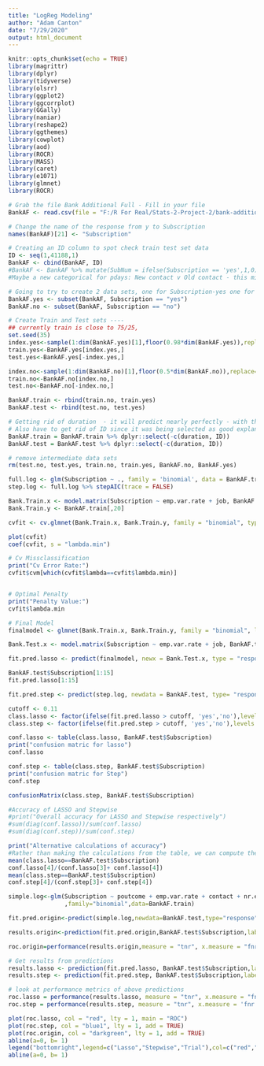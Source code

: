 ```yaml
---
title: "LogReg Modeling"
author: "Adam Canton"
date: "7/29/2020"
output: html_document
---
```


```r
knitr::opts_chunk$set(echo = TRUE)
library(magrittr)
library(dplyr)
library(tidyverse)
library(olsrr)
library(ggplot2)
library(ggcorrplot)
library(GGally)
library(naniar)
library(reshape2)
library(ggthemes)
library(cowplot)
library(aod)
library(ROCR)
library(MASS)
library(caret)
library(e1071)
library(glmnet)
library(ROCR)
```


```r
# Grab the file Bank Additional Full - Fill in your file
BankAF <- read.csv(file = "F:/R For Real/Stats-2-Project-2/bank-additional-full.csv", sep = ";", header = TRUE)

# Change the name of the response from y to Subscription
names(BankAF)[21] <- "Subscription"

# Creating an ID column to spot check train test set data
ID <- seq(1,41188,1)
BankAF <- cbind(BankAF, ID)
#BankAF <- BankAF %>% mutate(SubNum = ifelse(Subscription == 'yes',1,0))
#Maybe a new categorical for pdays: New contact v Old contact - this might be captured in previous

# Going to try to create 2 data sets, one for Subscription-yes one for Subscription-no, Sample each one proportionally then recombine into train and test sets
BankAF.yes <- subset(BankAF, Subscription == "yes")
BankAF.no <- subset(BankAF, Subscription == "no")

```

```r
# Create Train and Test sets ----
## currently train is close to 75/25,
set.seed(35)
index.yes<-sample(1:dim(BankAF.yes)[1],floor(0.98*dim(BankAF.yes)),replace=F)
train.yes<-BankAF.yes[index.yes,]
test.yes<-BankAF.yes[-index.yes,]

index.no<-sample(1:dim(BankAF.no)[1],floor(0.5*dim(BankAF.no)),replace=F)
train.no<-BankAF.no[index.no,]
test.no<-BankAF.no[-index.no,]

BankAF.train <- rbind(train.no, train.yes)
BankAF.test <- rbind(test.no, test.yes)

# Getting rid of duration  - it will predict nearly perfectly - with this in mean prediction error = 0
# Also have to get rid of ID since it was being selected as good explanatory variable
BankAF.train = BankAF.train %>% dplyr::select(-c(duration, ID))
BankAF.test = BankAF.test %>% dplyr::select(-c(duration, ID))

# remove intermediate data sets
rm(test.no, test.yes, train.no, train.yes, BankAF.no, BankAF.yes)
```

```r
full.log <- glm(Subscription ~ ., family = 'binomial', data = BankAF.train)
step.log <- full.log %>% stepAIC(trace = FALSE)
```


```r
Bank.Train.x <- model.matrix(Subscription ~ emp.var.rate + job, BankAF.train)
Bank.Train.y <- BankAF.train[,20]

cvfit <- cv.glmnet(Bank.Train.x, Bank.Train.y, family = "binomial", type.measure = "class", nlambda = 1000)

plot(cvfit)
coef(cvfit, s = "lambda.min")

# Cv Missclassification
print("Cv Error Rate:")
cvfit$cvm[which(cvfit$lambda==cvfit$lambda.min)]


# Optimal Penalty
print("Penalty Value:")
cvfit$lambda.min

# Final Model
finalmodel <- glmnet(Bank.Train.x, Bank.Train.y, family = "binomial", lambda = cvfit$lambda.min)
```


```r
Bank.Test.x <- model.matrix(Subscription ~ emp.var.rate + job, BankAF.test)

fit.pred.lasso <- predict(finalmodel, newx = Bank.Test.x, type = "response")

BankAF.test$Subscription[1:15]
fit.pred.lasso[1:15]

fit.pred.step <- predict(step.log, newdata = BankAF.test, type= "response")
```

```r
cutoff <- 0.11
class.lasso <- factor(ifelse(fit.pred.lasso > cutoff, 'yes','no'),levels = c('no','yes'))
class.step <- factor(ifelse(fit.pred.step > cutoff, 'yes','no'),levels = c('no','yes'))

conf.lasso <- table(class.lasso, BankAF.test$Subscription)
print("confusion matric for lasso")
conf.lasso

conf.step <- table(class.step, BankAF.test$Subscription)
print("confusion matric for Step")
conf.step

confusionMatrix(class.step, BankAF.test$Subscription)
```

```r
#Accuracy of LASSO and Stepwise
#print("Overall accuracy for LASSO and Stepwise respectively")
#sum(diag(conf.lasso))/sum(conf.lasso)
#sum(diag(conf.step))/sum(conf.step)

print("Alternative calculations of accuracy")
#Rather than making the calculations from the table, we can compute them more quickly using the following code which just checks if the prediction matches the truth and then computes the proportion.
mean(class.lasso==BankAF.test$Subscription)
conf.lasso[4]/(conf.lasso[3]+ conf.lasso[4])
mean(class.step==BankAF.test$Subscription)
conf.step[4]/(conf.step[3]+ conf.step[4])
```

```r
simple.log<-glm(Subscription ~ poutcome + emp.var.rate + contact + nr.employed + cons.price.idx + cons.conf.idx + emp.var.rate*poutcome + contact*day_of_week 
                ,family="binomial",data=BankAF.train)

fit.pred.origin<-predict(simple.log,newdata=BankAF.test,type="response")

results.origin<-prediction(fit.pred.origin,BankAF.test$Subscription,label.ordering=c("no","yes"))

roc.origin=performance(results.origin,measure = "tnr", x.measure = "fnr")
```

```r

# Get results from predictions
results.lasso <- prediction(fit.pred.lasso, BankAF.test$Subscription,label.ordering=c("no","yes"))
results.step <- prediction(fit.pred.step, BankAF.test$Subscription,label.ordering=c("no","yes")) 

# look at performance metrics of above predictions
roc.lasso = performance(results.lasso, measure = "tnr", x.measure = "fnr")
roc.step = performance(results.step, measure = "tnr", x.measure = 'fnr')

plot(roc.lasso, col = "red", lty = 1, main = "ROC")
plot(roc.step, col = "blue1", lty = 1, add = TRUE)
plot(roc.origin, col = "darkgreen", lty = 1, add = TRUE)
abline(a=0, b= 1)
legend("bottomright",legend=c("Lasso","Stepwise","Trial"),col=c("red","blue","green"),lty=1,lwd=1)
abline(a=0, b= 1)
```

```r

```

















